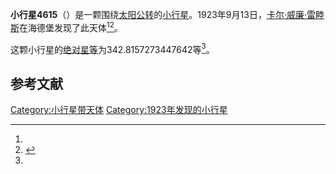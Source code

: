 {{Infobox planet
| bgcolour = #FFFFC0
| name = 4615 Zinner
| symbol = 
| image = 
| caption = 
| discovery = yes
| discovery_ref = 
| discoverer = [[卡尔·威廉·雷睦斯|卡尔·威廉·雷睦斯]]
| discovery_site = [[海德堡|海德堡]] 
| discovered = 1923年9月13日
| designations = yes
| mp_name = 
| named_after = 
| alt_names = A923 RH/ 1940 TE / 1982 UK11 / 1983 AK2 / 1986 TG2
| mp_category = [[主带小行星|主带小行星]]
| orbit_ref = <ref name="a">[http://ssd.jpl.nasa.gov/sbdb.cgi?sstr=4615 4615 Zinner] {{Wayback|url=http://ssd.jpl.nasa.gov/sbdb.cgi?sstr=4615 |date=20201124005950 }}，小行星數據庫瀏覽器（JPL Small-Body Database Browser）－[[美国国家航空航天局|美国国家航空航天局]]喷气推进实验室</ref>
| epoch = 2456400.5 (2013年4月18日更新)
| aphelion = {{convert|3.026306314045164|AU|km|3|abbr=on|lk=out}}
| perihelion = {{convert|2.169382321529163|AU|km|3|abbr=on}}
| semimajor = {{convert|2.597844317787164|AU|km|3|abbr=on}}
| eccentricity = 0.16492982
| period = 1529.389516 [[日|日]]<br />4.19[[儒略年|儒略年]]
| avg_speed = 
| inclination = 14.72171213509261
| asc_node = 1.719813224567401
| mean_anomaly = 
| arg_peri = 342.8157273447642
| satellites = 
| physical_characteristics = yes
| dimensions = 
| mass = 
| density = 
| surface_grav = 
| escape_velocity = 
| sidereal_day = 
| axial_tilt = 
| pole_ecliptic_lat = 
| pole_ecliptic_lon = 
| albedo = 
| temperatures= 
| temp_name1 = 
| mean_temp_1 = 
| max_temp_1 = 
| temp_name2 = 
| max_temp_2 = 
| spectral_type = 
| abs_magnitude = 342.8157273447642
}}

'''小行星4615'''（{{lang-en|4615 Zinner}}）是一颗围绕[[太阳|太阳]][[公转|公转]]的[[小行星|小行星]]。1923年9月13日，[[卡尔·威廉·雷睦斯|卡尔·威廉·雷睦斯]]在海德堡发现了此天体<ref name="a" /><ref>{{cite news|title=小行星列表|url=http://cfa-www.harvard.edu/iau/lists/NumberedMPs.txt|accessdate=2013-07-08|newspaper=哈佛大学|archive-date=2008-05-17|archive-url=https://web.archive.org/web/20080517010638/http://cfa-www.harvard.edu/iau/lists/NumberedMPs.txt|dead-url=no}}</ref>。

这颗小行星的[[绝对星等|绝对星等]]为342.8157273447642等<ref name="a" />。

==参考文献==
{{reflist}}
{{Minor Planet Number|[[小行星4614|小行星4614]]|[[小行星4616|小行星4616]]}}

{{小天体}}

[[Category:小行星带天体|Category:小行星带天体]]
[[Category:1923年发现的小行星|Category:1923年发现的小行星]]

{{asteroid-stub}}